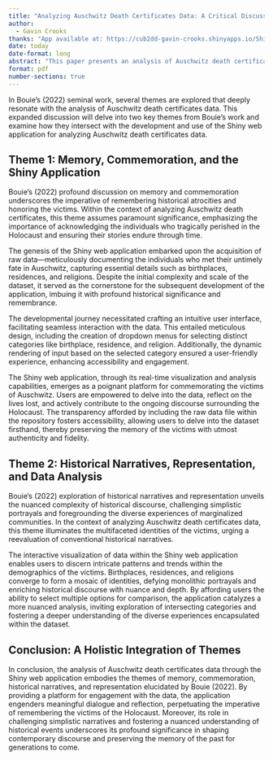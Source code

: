 ```yaml
---
title: "Analyzing Auschwitz Death Certificates Data: A Critical Discussion and App Development Journey"
author: 
  - Gavin Crooks
thanks: "App available at: https://cub2dd-gavin-crooks.shinyapps.io/Shiny/ and Code available at: https://github.com/Crooksyyy/Shiny "
date: today
date-format: long
abstract: "This paper presents an analysis of Auschwitz death certificates data and the development of a Shiny web application for interactive exploration. Drawing on themes from Bouie's (2022) work, it discusses the importance of engaging with Holocaust data and commemorating the victims. The Shiny app allows users to visualize patterns in the data and gain insights into victim demographics. Through critical discussion, the paper emphasizes the significance of remembering historical atrocities and challenging simplistic narratives. The app contributes to discussions about the Holocaust and historical representation."
format: pdf
number-sections: true
--- 
```


In Bouie's (2022) seminal work, several themes are explored that deeply resonate with the analysis of Auschwitz death certificates data. This expanded discussion will delve into two key themes from Bouie's work and examine how they intersect with the development and use of the Shiny web application for analyzing Auschwitz death certificates data.

## Theme 1: Memory, Commemoration, and the Shiny Application

Bouie's (2022) profound discussion on memory and commemoration underscores the imperative of remembering historical atrocities and honoring the victims. Within the context of analyzing Auschwitz death certificates, this theme assumes paramount significance, emphasizing the importance of acknowledging the individuals who tragically perished in the Holocaust and ensuring their stories endure through time.

The genesis of the Shiny web application embarked upon the acquisition of raw data—meticulously documenting the individuals who met their untimely fate in Auschwitz, capturing essential details such as birthplaces, residences, and religions. Despite the initial complexity and scale of the dataset, it served as the cornerstone for the subsequent development of the application, imbuing it with profound historical significance and remembrance.

The developmental journey necessitated crafting an intuitive user interface, facilitating seamless interaction with the data. This entailed meticulous design, including the creation of dropdown menus for selecting distinct categories like birthplace, residence, and religion. Additionally, the dynamic rendering of input based on the selected category ensured a user-friendly experience, enhancing accessibility and engagement.

The Shiny web application, through its real-time visualization and analysis capabilities, emerges as a poignant platform for commemorating the victims of Auschwitz. Users are empowered to delve into the data, reflect on the lives lost, and actively contribute to the ongoing discourse surrounding the Holocaust. The transparency afforded by including the raw data file within the repository fosters accessibility, allowing users to delve into the dataset firsthand, thereby preserving the memory of the victims with utmost authenticity and fidelity.

## Theme 2: Historical Narratives, Representation, and Data Analysis

Bouie's (2022) exploration of historical narratives and representation unveils the nuanced complexity of historical discourse, challenging simplistic portrayals and foregrounding the diverse experiences of marginalized communities. In the context of analyzing Auschwitz death certificates data, this theme illuminates the multifaceted identities of the victims, urging a reevaluation of conventional historical narratives.

The interactive visualization of data within the Shiny web application enables users to discern intricate patterns and trends within the demographics of the victims. Birthplaces, residences, and religions converge to form a mosaic of identities, defying monolithic portrayals and enriching historical discourse with nuance and depth. By affording users the ability to select multiple options for comparison, the application catalyzes a more nuanced analysis, inviting exploration of intersecting categories and fostering a deeper understanding of the diverse experiences encapsulated within the dataset.

## Conclusion: A Holistic Integration of Themes

In conclusion, the analysis of Auschwitz death certificates data through the Shiny web application embodies the themes of memory, commemoration, historical narratives, and representation elucidated by Bouie (2022). By providing a platform for engagement with the data, the application engenders meaningful dialogue and reflection, perpetuating the imperative of remembering the victims of the Holocaust. Moreover, its role in challenging simplistic narratives and fostering a nuanced understanding of historical events underscores its profound significance in shaping contemporary discourse and preserving the memory of the past for generations to come.